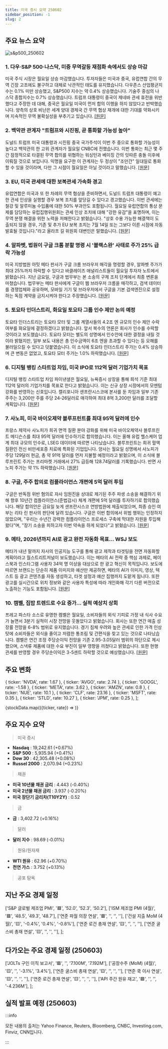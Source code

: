 ```yaml
---
title: 미국 증시 요약 250602
sidebar_position: -1
slug: 2
---
```


## 주요 뉴스 요약

![s&p500_250602](/map/250602.png)

### 1. **다우·S&P 500·나스닥, 미중 무역갈등 재점화 속에서도 상승 마감**

미국 주식 시장은 월요일 상승 마감했습니다. 투자자들은 미국과 중국, 유럽연합 간의 무역 긴장 고조에도 불구하고 대체로 낙관적인 태도를 유지했습니다. 다우존스 산업평균지수는 0.1% 미만 상승했고, S&P500 지수는 약 0.4% 상승했습니다. 기술주 중심의 나스닥 종합지수는 0.7% 상승했습니다. 트럼프 대통령이 중국이 제네바 관세 휴전을 위반했다고 주장한 데 대해, 중국은 월요일 미국이 먼저 합의 이행을 하지 않았다고 반박했습니다. 양측의 상호 비난은 세계 양대 경제국 간 무역 협상 재개에 대한 기대를 약화시키며 지속적인 무역 불확실성을 부추기고 있습니다. [[원문]](https://finance.yahoo.com/news/live/stock-market-today-dow-sp-500-nasdaq-close-higher-as-us-china-trade-tensions-flare-up-200438080.html)

### 2. **백악관 관계자 "트럼프와 시진핑, 곧 통화할 가능성 높아"**

도널드 트럼프 미국 대통령과 시진핑 중국 국가주석이 이번 주 중으로 통화할 가능성이 높다고 백악관의 한 고위 관계자가 월요일 CNBC에 전했습니다. 이번 통화는 최근 몇 주간 잠정적으로 타결된 무역 합의를 위협하는 워싱턴과 베이징 간의 잇따른 충돌 이후에 이뤄질 것으로 보입니다. 익명을 요구한 이 관계자는 두 정상이 "조만간" 일대일로 통화할 수 있을 것이라며, 다만 그 시점이 월요일은 아닐 것이라고 말했습니다. [[원문]](https://www.cnbc.com/2025/06/02/trump-xi-china-trade-tariffs.html)

### 3. **EU, 미국 관세에 대한 보복관세 가속화 경고**

유럽연합은 미국과 또 한 차례의 무역 협상을 준비하면서, 도널드 트럼프 대통령이 예고한 관세 인상을 실행할 경우 보복 조치를 앞당길 수 있다고 경고했습니다. 이번 관세에는 철강 및 알루미늄 수입품에 대한 50% 부과안도 포함됩니다. 월요일 유럽연합의 통상 문제를 담당하는 유럽집행위원회는 관세 인상 조치에 대해 "강한 유감"을 표명하며, 이는 무역 분쟁 해결을 위한 노력을 저해한다고 밝혔습니다. "상호 수용 가능한 해결책이 도출되지 않을 경우, 기존 및 추가 EU 보복 조치는 7월 14일 또는 그보다 이른 시점에 자동 발효될 것입니다."라고 올라프 길 위원회 대변인은 말했습니다. [[원문]](https://finance.yahoo.com/news/eu-warns-could-accelerate-retaliatory-134134282.html)

### 4. **알파벳, 법원이 구글 크롬 분할 명령 시 '블랙스완' 사태로 주가 25% 급락 가능성**

미국 지방법원 아밋 메타 판사가 구글 크롬 브라우저 매각을 명령할 경우, 알파벳 주가가 최대 25%까지 하락할 수 있다고 바클레이즈 애널리스트들이 월요일 투자자 노트에서 밝혔습니다. 지난 금요일, 구글과 법무부는 본 소송의 구제 조치 단계에서 최종 변론을 마쳤습니다. 법무부는 메타 판사에게 구글이 웹 브라우저 크롬을 매각하고, 검색 데이터를 경쟁업체와 공유하며, 모바일 기기 및 브라우저에서 구글을 기본 검색엔진으로 설정하는 독점 계약을 금지시켜야 한다고 주장했습니다. [[원문]](https://finance.yahoo.com/news/alphabet-stock-could-fall-as-much-as-25-in-black-swan-event-if-judge-orders-google-chrome-divestiture-174438942.html)

### 5. **토요타 인더스트리, 화요일 토요타 그룹 인수 제안 논의 예정**

토요타 인더스트리는 토요타 모터 및 그룹 계열사들의 4.2조 엔 규모의 인수 제안 수락 여부를 화요일에 결정하겠다고 밝혔습니다. 앞서 복수의 언론은 회사가 인수를 수락할 것이라고 보도했습니다. 토요타 모터는 별도의 성명에서 인수안에 대한 결정을 내릴 것이라 밝혔지만, 일부 보도 내용은 총 인수금액이 6조 엔을 초과할 수 있다는 등 오해를 불러일으킬 수 있다고 덧붙였습니다. 이 소식에 토요타 인더스트리 주가는 0.4% 상승하며 큰 변동은 없었고, 토요타 모터 주가는 1.0% 하락했습니다. [[원문]](https://www.reuters.com/business/autos-transportation/toyota-industries-accept-toyota-groups-42-billion-offer-nikkei-reports-2025-06-02/)

### 6. **디지털 뱅킹 스타트업 차임, 미국 IPO로 112억 달러 기업가치 목표**

디지털 뱅킹 스타트업 차임 파이낸셜은 월요일, 뉴욕증시 상장을 통해 희석 기준 최대 112억 달러의 기업가치를 목표로 한다고 밝혔습니다. 이는 신규 상장 시장에서의 모멘텀 강화를 반영하는 신호입니다. 캘리포니아 샌프란시스코에 본사를 둔 차임과 일부 기존 주주는 3,200만 주를 주당 24-26달러로 매각하여 최대 8억 3,200만 달러를 조달할 계획입니다. [[원문]](https://www.reuters.com/business/finance/digital-banking-startup-chime-targets-95-billion-valuation-us-ipo-2025-06-02/)

### 7. **사노피, 미국 바이오제약 블루프린트를 최대 95억 달러에 인수**

프랑스 제약사 사노피가 희귀 면역 질환 분야 강화를 위해 미국 바이오제약사 블루프린트 메디슨스를 최대 95억 달러에 인수하기로 합의했습니다. 이는 올해 유럽 헬스케어 업계 최대 규모의 인수로, LSEG 데이터에 따르면 나타났습니다. 블루프린트는 희귀 혈액 질환인 전신 비만세포증 치료에 특화된 기업입니다. 양사는 월요일 성명에서 사노피가 주당 129달러 현금, 총 약 91억 달러를 먼저 지불할 예정이라고 밝혔으며, 이 소식에 블루프린트 주가는 프리마켓 거래에서 27% 급등해 128.74달러를 기록했습니다. 반면 사노피 주가는 약 1% 하락했습니다. [[원문]](https://www.reuters.com/business/healthcare-pharmaceuticals/sanofi-buys-us-biopharma-group-blueprint-91-bln-deal-2025-06-02/)

### 8. **구글, 주주 합의로 컴플라이언스 개편에 5억 달러 투입**

구글은 반독점 위반 혐의로 자사 임원진을 상대로 제기된 주주 파생 소송을 해결하기 위해 향후 10년간 컴플라이언스(준법감시) 체계 개편에 5억 달러를 투자하기로 합의했습니다. 해당 합의안은 금요일 늦게 샌프란시스코 연방법원에 제출되었으며, 최종 승인 여부는 리타 린 판사의 판단에 달려 있습니다. 구글은 이번 합의에서 위법 행위는 인정하지 않았으며, "우리는 수년간 강력한 컴플라이언스 프로세스 구축에 막대한 자원을 투입해왔다"며, "장기 소송을 피하고자 이번 약속을 하게 되었다"고 밝혔습니다. [[원문]](https://www.reuters.com/sustainability/boards-policy-regulation/google-spend-500-million-revamping-compliance-shareholder-settlement-2025-06-02/)

### 9. **메타, 2026년까지 AI로 광고 완전 자동화 목표... WSJ 보도**

메타가 내년 말까지 자사의 인공지능 도구를 통해 광고 제작과 타겟팅을 전면 자동화할 계획이라고 월스트리트저널이 보도했습니다. 이는 메타의 AI 전략 중 핵심 과제로, 페이스북과 인스타그램 사용자 34억 명 이상을 대상으로 한 광고 혁신이 목적입니다. 보도에 따르면 브랜드는 단순히 제품 이미지와 예산만 제공하면, 메타의 AI가 이미지, 영상, 텍스트 등 광고 콘텐츠를 자동 생성하고, 타겟 설정과 예산 집행까지 도맡게 됩니다. 또한 광고를 실시간으로 위치 정보와 같은 사용자 특성에 따라 개인화해 각기 다른 버전으로 노출하는 기능도 포함됩니다. [[원문]](https://www.reuters.com/business/media-telecom/meta-aims-fully-automate-advertising-with-ai-by-2026-wsj-reports-2025-06-02/)

### 10. **캠벨, 집밥 트렌드로 수요 증가... 실적 예상치 상회**

프레고 파스타 소스로 유명한 켐벨은 월요일, 소비자들의 외식 기피로 가정 내 식사 수요가 늘면서 3분기 실적이 시장 전망을 웃돌았다고 밝혔습니다. 회사는 또한 연간 매출 성장률 전망을 6-8% 범위로 유지했습니다. 경기 침체 우려와 높은 관세로 인한 가격 인상 탓에 소비자들은 외식을 줄이고 저렴한 통조림 및 간편식을 찾고 있는 것으로 나타났습니다. 켐벨은 연간 조정 주당순이익 전망을 기존 2.95-3.05달러 범위의 하단으로 제시했으며, 스낵류 제품에 대한 수요 부진이 일부 영향을 끼쳤다고 밝혔습니다. 또한 현행 관세를 반영할 경우 주당순이익은 3-5센트 하락할 것으로 예상했습니다. [[원문]](https://www.reuters.com/business/retail-consumer/campbells-beats-third-quarter-estimates-eat-at-home-trend-boosts-demand-2025-06-02/)

## 주요 변화

  { ticker: 'NVDA', rate: 1.67 },
  { ticker: 'AVGO', rate: 2.74 },
  { ticker: 'GOOGL', rate: -1.58 },
  { ticker: 'META', rate: 3.62 },
  { ticker: 'AMZN', rate: 0.8 },
  { ticker: 'NUE', rate: 10.1 },
  { ticker: 'CLF', rate: 23.16 },
  { ticker: 'MSFT', rate: 0.35 },
  { ticker: 'STLD', rate: 10.27 },
  { ticker: 'JPM', rate: 0.25 },
];

{stockData.map(({ticker, rate}) => <StockCardMini key={ticker} ticker={ticker} rate={rate}></StockCardMini>)}

## 주요 지수 요약

> 미국 증시

- **Nasdaq** : 19,242.61 (+0.67%)
- **S&P 500** : 5,935.94 (+0.41%)
- **Dow 30** : 42,305.48 (+0.08%)
- **Russel 2000** : 2,070.94 (+0.23%)

> 채권

- **미국 10년물 채권 금리** : 4.443 (-0.40%)
- **미국 2년물 채권 금리** : 3.937 (-0.20%)
- **미국 장단기 금리차(T10Y2Y)** : 0.52

> 금

- **금** : 3,402.72 (+0.16%)

> 달러

- **달러 지수** : 98.69 (-0.01%)

> 원유/원자재

- **WTI 원유** : 62.96 (+0.70%)
- **천연 가스** : 3.752 (+0.13%)

> 공포 탐욕

<FearAndGreed fearAndGreedIndex={63} vix={18.36} vixRate={-1.13} />

## 지난 주요 경제 일정

  ['S&P 글로벌 제조업 PMI', '🟥', '52.0', '52.3', '50.2'],
  ['ISM 제조업 PMI (4월)', '🟥', '48.5', '49.3', '48.7'],
  ['연준 파월 의장 연설', '🟥', '', '', ''],
  ['건설 지출 MoM (4월)', '🟨', '-0.4%', '0.4%', '-0.8%'],
  ['연준 로건 총재 연설', '🟨', '', '', ''],
  ['연준 굴스비 총재 연설', '🟨', '', '', ''],
];

<EconomicCalendar data={eventsData} />

## 다가오는 주요 경제 일정 (250603)

  ['JOLTs 구인 이직 보고서', '🟥', '', '7.100M', '7.192M'],
  ['공장수주 (MoM) (4월)', '🟨', '', '-3.1%', '3.4%'],
  ['연준 굴스비 총재 연설', '🟨', '', '', ''],
  ['연준 쿡 이사 연설', '🟨', '', '', ''],
  ['연준 로건 총재 연설', '🟨', '', '', ''],
  ['API 주간 원유 재고', '🟩', '', '', '-4.236M'],
];

<EconomicCalendar data={nextEventsData} />

## 실적 발표 예정 (250603)



<EarningsBoard stocksBMO={stocksBMO} stocksAMC={stocksAMC} />

:::info

모든 내용의 출처는 Yahoo Finance, Reuters, Bloomberg, CNBC, Investing.com, Finviz, CNN입니다.

:::
